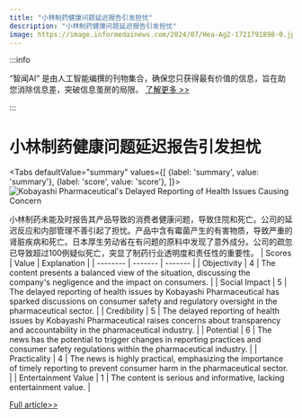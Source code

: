 ```yaml
---
title: "小林制药健康问题延迟报告引发担忧"
description: "小林制药健康问题延迟报告引发担忧"
image: https://image.informedainews.com/2024/07/Hea-Ag2-1721791898-0.jpg
---
```



:::info

“智闻AI“ 是由人工智能编撰的刊物集合，确保您只获得最有价值的信息，旨在助您消除信息差，突破信息茧房的局限。  [了解更多 >>](/)

:::

# 小林制药健康问题延迟报告引发担忧


<Tabs
	defaultValue="summary"
	values={[
	{label: 'summary', value: 'summary'},
	{label: 'score', value: 'score'},
]}>
<TabItem value="summary">
<img
  src="https://image.informedainews.com/2024/07/Hea-Ag2-1721791898-0.jpg"
  alt="Kobayashi Pharmaceutical's Delayed Reporting of Health Issues Causing Concern"
/>



小林制药未能及时报告其产品导致的消费者健康问题，导致住院和死亡。公司的延迟反应和内部管理不善引起了担忧。产品中含有霉菌产生的有害物质，导致严重的肾脏疾病和死亡。日本厚生劳动省在有问题的原料中发现了意外成分。公司的疏忽已导致超过100例疑似死亡，突显了制药行业透明度和责任性的重要性。
</TabItem>
<TabItem value="score">
	| Scores     | Value   | Explanation |
	| -------- | ------- | ------- |
	| Objectivity  | 4    | The content presents a balanced view of the situation, discussing the company's negligence and the impact on consumers.    |
	| Social Impact | 5     | The delayed reporting of health issues by Kobayashi Pharmaceutical has sparked discussions on consumer safety and regulatory oversight in the pharmaceutical sector.    |
	| Credibility    | 5    | The delayed reporting of health issues by Kobayashi Pharmaceutical raises concerns about transparency and accountability in the pharmaceutical industry.    |
	| Potential    | 6    | The news has the potential to trigger changes in reporting practices and consumer safety regulations within the pharmaceutical industry.    |
	| Practicality    | 4    | The news is highly practical, emphasizing the importance of timely reporting to prevent consumer harm in the pharmaceutical sector.    |
	| Entertainment Value    | 1    | The content is serious and informative, lacking entertainment value.    |
</TabItem>
</Tabs>

[Full article>>](https://www.cnbeta.com.tw/articles/tech/1439362.htm)
